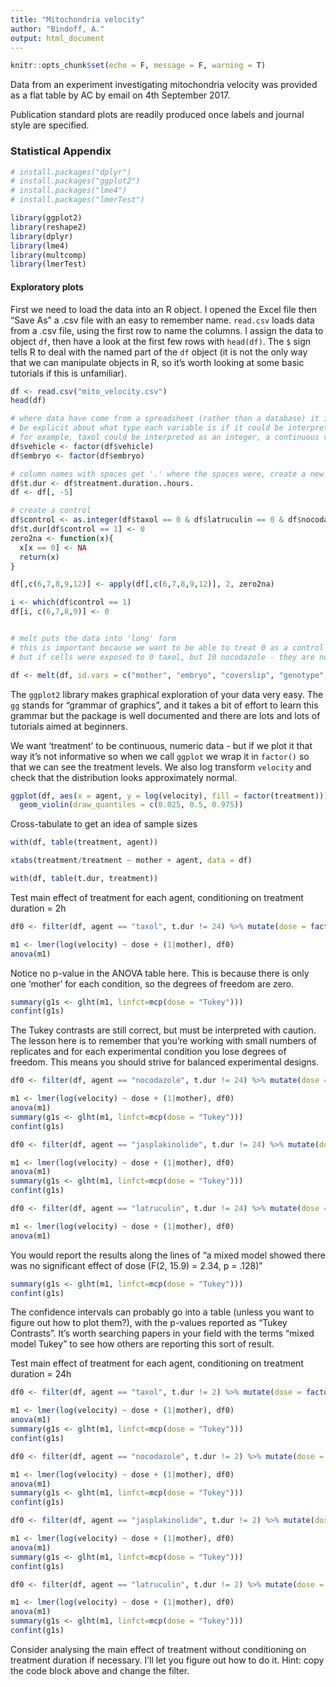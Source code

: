 ```yaml
---
title: "Mitochondria velocity"
author: "Bindoff, A."
output: html_document
---
```


```r
knitr::opts_chunk$set(echo = F, message = F, warning = T)
```


Data from an experiment investigating mitochondria velocity was provided as a flat table by AC by email on 4th September 2017.

Publication standard plots are readily produced once labels and journal style are specified.  

### Statistical Appendix


```r
# install.packages("dplyr")
# install.packages("ggplot2")
# install.packages("lme4")
# install.packages("lmerTest")

library(ggplot2)
library(reshape2)
library(dplyr)
library(lme4)
library(multcomp)
library(lmerTest)

```



#### Exploratory plots

First we need to load the data into an R object. I opened the Excel file then "Save As" a .csv file with an easy to remember name. `read.csv` loads data from a .csv file, using the first row to name the columns. I assign the data to object `df`, then have a look at the first few rows with `head(df)`. The `$` sign tells R to deal with the named part of the `df` object (it is not the only way that we can manipulate objects in R, so it's worth looking at some basic tutorials if this is unfamiliar).


```r
df <- read.csv("mito_velocity.csv")
head(df)

# where data have come from a spreadsheet (rather than a database) it is good practice to
# be explicit about what type each variable is if it could be interpreted in more than one way
# for example, taxol could be interpreted as an integer, a continuous variable, or a factor with m levels
df$vehicle <- factor(df$vehicle)
df$embryo <- factor(df$embryo)

# column names with spaces get '.' where the spaces were, create a new column and get rid of the old one
df$t.dur <- df$treatment.duration..hours.
df <- df[, -5]

# create a control
df$control <- as.integer(df$taxol == 0 & df$latruculin == 0 & df$nocodazole ==0 & df$jasplakinolide == 0)
df$t.dur[df$control == 1] <- 0
zero2na <- function(x){
  x[x == 0] <- NA
  return(x)
}

df[,c(6,7,8,9,12)] <- apply(df[,c(6,7,8,9,12)], 2, zero2na)

i <- which(df$control == 1)
df[i, c(6,7,8,9)] <- 0


# melt puts the data into 'long' form
# this is important because we want to be able to treat 0 as a control level,
# but if cells were exposed to 0 taxol, but 10 nocodazole - they are not a control

df <- melt(df, id.vars = c("mother", "embryo", "coverslip", "genotype", "t.dur", "velocity", "vehicle", "control"), value.name = "treatment", variable.name = "agent", na.rm = T)

```

The `ggplot2` library makes graphical exploration of your data very easy. The `gg` stands for "grammar of graphics", and it takes a bit of effort to learn this grammar but the package is well documented and there are lots and lots of tutorials aimed at beginners. 

We want 'treatment' to be continuous, numeric data - but if we plot it that way it's not informative so when we call `ggplot` we wrap it in `factor()` so that we can see the treatment levels. We also log transform `velocity` and check that the distribution looks approximately normal.  

```r
ggplot(df, aes(x = agent, y = log(velocity), fill = factor(treatment))) +
  geom_violin(draw_quantiles = c(0.025, 0.5, 0.975))
```

Cross-tabulate to get an idea of sample sizes

```r
with(df, table(treatment, agent))

xtabs(treatment/treatment ~ mother + agent, data = df)

with(df, table(t.dur, treatment))

```

Test main effect of treatment for each agent, conditioning on treatment duration = 2h

```r
df0 <- filter(df, agent == "taxol", t.dur != 24) %>% mutate(dose = factor(treatment))

m1 <- lmer(log(velocity) ~ dose + (1|mother), df0)
anova(m1)
```
Notice no p-value in the ANOVA table here. This is because there is only one 'mother' for each condition, so the degrees of freedom are zero.  

```r
summary(g1s <- glht(m1, linfct=mcp(dose = "Tukey")))
confint(g1s)
```

The Tukey contrasts are still correct, but must be interpreted with caution. The lesson here is to remember that you're working with small numbers of replicates and for each experimental condition you lose degrees of freedom. This means you should strive for balanced experimental designs.


```r
df0 <- filter(df, agent == "nocodazole", t.dur != 24) %>% mutate(dose = factor(treatment))

m1 <- lmer(log(velocity) ~ dose + (1|mother), df0)
anova(m1)
summary(g1s <- glht(m1, linfct=mcp(dose = "Tukey")))
confint(g1s)

df0 <- filter(df, agent == "jasplakinolide", t.dur != 24) %>% mutate(dose = factor(treatment))

m1 <- lmer(log(velocity) ~ dose + (1|mother), df0)
anova(m1)
summary(g1s <- glht(m1, linfct=mcp(dose = "Tukey")))
confint(g1s)

df0 <- filter(df, agent == "latruculin", t.dur != 24) %>% mutate(dose = factor(treatment))

m1 <- lmer(log(velocity) ~ dose + (1|mother), df0)
anova(m1)
```

You would report the results along the lines of "a mixed model showed there was no significant effect of dose (F(2, 15.9) = 2.34, p = .128)"


```r
summary(g1s <- glht(m1, linfct=mcp(dose = "Tukey")))
confint(g1s)


```

The confidence intervals can probably go into a table (unless you want to figure out how to plot them?), with the p-values reported as "Tukey Contrasts". It's worth searching papers in your field with the terms "mixed model Tukey" to see how others are reporting this sort of result.  
  
  
Test main effect of treatment for each agent, conditioning on treatment duration = 24h

```r
df0 <- filter(df, agent == "taxol", t.dur != 2) %>% mutate(dose = factor(treatment))

m1 <- lmer(log(velocity) ~ dose + (1|mother), df0)
anova(m1)
summary(g1s <- glht(m1, linfct=mcp(dose = "Tukey")))
confint(g1s)

df0 <- filter(df, agent == "nocodazole", t.dur != 2) %>% mutate(dose = factor(treatment))

m1 <- lmer(log(velocity) ~ dose + (1|mother), df0)
anova(m1)
summary(g1s <- glht(m1, linfct=mcp(dose = "Tukey")))
confint(g1s)

df0 <- filter(df, agent == "jasplakinolide", t.dur != 2) %>% mutate(dose = factor(treatment))

m1 <- lmer(log(velocity) ~ dose + (1|mother), df0)
anova(m1)
summary(g1s <- glht(m1, linfct=mcp(dose = "Tukey")))
confint(g1s)

df0 <- filter(df, agent == "latruculin", t.dur != 2) %>% mutate(dose = factor(treatment))

m1 <- lmer(log(velocity) ~ dose + (1|mother), df0)
anova(m1)
summary(g1s <- glht(m1, linfct=mcp(dose = "Tukey")))
confint(g1s)

```


  
Consider analysing the main effect of treatment without conditioning on treatment duration if necessary. I'll let you figure out how to do it. Hint: copy the code block above and change the filter.